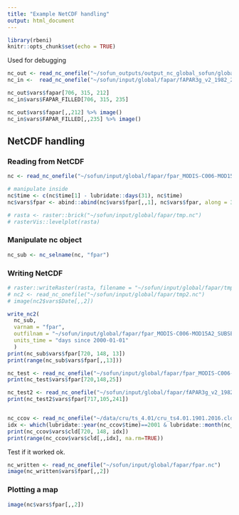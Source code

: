 ```yaml
---
title: "Example NetCDF handling"
output: html_document
---
```


```r
library(rbeni)
knitr::opts_chunk$set(echo = TRUE)
```

Used for debugging
```r
nc_out <- read_nc_onefile("~/sofun_outputs/output_nc_global_sofun/global_ORG.2001.d.fapar.nc")
nc_in <-  read_nc_onefile("~/sofun/input/global/fapar/fAPAR3g_v2_1982_2016_FILLED.nc")

nc_out$vars$fapar[706, 315, 212]
nc_in$vars$FAPAR_FILLED[706, 315, 235]

nc_out$vars$fapar[,,212] %>% image()
nc_in$vars$FAPAR_FILLED[,,235] %>% image()
```





## NetCDF handling

### Reading from NetCDF 

```r
nc <- read_nc_onefile("~/sofun/input/global/fapar/fpar_MODIS-C006-MOD15A2_SUBSET.nc")

# manipulate inside
nc$time <- c(nc$time[1] - lubridate::days(31), nc$time)
nc$vars$fpar <- abind::abind(nc$vars$fpar[,,1], nc$vars$fpar, along = 3)

# rasta <- raster::brick("~/sofun/input/global/fapar/tmp.nc")
# rasterVis::levelplot(rasta)
```

### Manipulate nc object

```r
nc_sub <- nc_selname(nc, "fpar")
```


### Writing NetCDF

```r
# raster::writeRaster(rasta, filename = "~/sofun/input/global/fapar/tmp2.nc", format = "CDF", overwrite = TRUE )
# nc2 <- read_nc_onefile("~/sofun/input/global/fapar/tmp2.nc")
# image(nc2$vars$Date[,,2])

write_nc2(
  nc_sub, 
  varnam = "fpar", 
  outfilnam = "~/sofun/input/global/fapar/fpar_MODIS-C006-MOD15A2_SUBSET_writtenbyR.nc", 
  units_time = "days since 2000-01-01"
  )
print(nc_sub$vars$fpar[720, 148, 13])
print(range(nc_sub$vars$fpar[,,13]))

nc_test <- read_nc_onefile("~/sofun/input/global/fapar/fpar_MODIS-C006-MOD15A2_SUBSET_writtenbyR.nc")
print(nc_test$vars$fpar[720,148,25])

nc_test2 <- read_nc_onefile("~/sofun/input/global/fapar/fAPAR3g_v2_1982_2016_FILLED.nc")
print(nc_test2$vars$fpar[717,105,241])


nc_ccov <- read_nc_onefile("~/data/cru/ts_4.01/cru_ts4.01.1901.2016.cld.dat.nc")
idx <- which(lubridate::year(nc_ccov$time)==2001 & lubridate::month(nc_ccov$time)==1)
print(nc_ccov$vars$cld[720, 148, idx])
print(range(nc_ccov$vars$cld[,,idx], na.rm=TRUE))
```

Test if it worked ok.
```r
nc_written <- read_nc_onefile("~/sofun/input/global/fapar/fpar.nc")
image(nc_written$vars$fpar[,,2])
```

### Plotting a map

```r
image(nc$vars$fpar[,,2])
```
